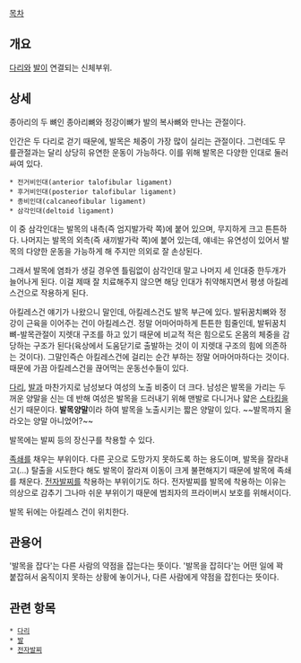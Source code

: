 [[목차]]
== 개요 ==
[[다리]]와 [[발]]이 연결되는 신체부위.

== 상세 ==

종아리의 두 뼈인 종아리뼈와 정강이뼈가 발의 복사뼈와 만나는 관절이다.

인간은 두 다리로 걷기 때문에, 발목은 체중이 가장 많이 실리는 관절이다. 그런데도 무릎관절과는 달리 상당히 유연한 운동이 가능하다. 이를 위해 발목은 다양한 인대로 둘러싸여 있다.

 * 전거비인대(anterior talofibular ligament)
 * 후거비인대(posterior talofibular ligament)
 * 종비인대(calcaneofibular ligament)
 * 삼각인대(deltoid ligament)

이 중 삼각인대는 발목의 내측(즉 엄지발가락 쪽)에 붙어 있으며, 무지하게 크고 튼튼하다. 나머지는 발목의 외측(즉 새끼발가락 쪽)에 붙어 있는데, 얘네는 유연성이 있어서 발목의 다양한 운동을 가능하게 해 주지만 의외로 잘 손상된다.

그래서 발목에 염좌가 생길 경우엔 틀림없이 삼각인대 말고 나머지 세 인대중 한두개가 늘어나게 된다. 이걸 제때 잘 치료해주지 않으면 해당 인대가 취약해지면서 평생 아킬레스건으로 작용하게 된다.

아킬레스건 얘기가 나왔으니 말인데, 아킬레스건도 발목 부근에 있다. 발뒤꿈치뼈와 정강이 근육을 이어주는 건이 아킬레스건. 정말 어마어마하게 튼튼한 힘줄인데, 발뒤꿈치뼈-발목관절이 지렛대 구조를 하고 있기 때문에 비교적 적은 힘으로도 온몸의 체중을 감당하는 구조가 된다(육상에서 도움닫기로 출발하는 것이 이 지렛대 구조의 힘에 의존하는 것이다). 그말인즉슨 아킬레스건에 걸리는 순간 부하는 정말 어마어마하다는 것이다. 때문에 가끔 아킬레스건을 끊어먹는 운동선수들이 있다.

[[다리]], [[발]]과 마찬가지로 남성보다 여성의 노출 비중이 더 크다. 남성은 발목을 가리는 두꺼운 양말을 신는 데 반해 여성은 발목을 드러내기 위해 맨발로 다니거나 얇은 [[스타킹]]을 신기 때문이다.
'''발목양말'''이라 하여 발목을 노출시키는 짧은 양말이 있다. ~~발목까지 올라오는 양말 아니었어?~~

발목에는 발찌 등의 장신구를 착용할 수 있다.

[[족쇄]]를 채우는 부위이다. 다른 곳으로 도망가지 못하도록 하는 용도이며, 발목을 잘라내고(…) 탈출을 시도한다 해도 발목이 잘라져 이동이 크게 불편해지기 때문에 발목에 족쇄를 채운다.
[[전자발찌]]를 착용하는 부위이기도 하다. 전자발찌를 발목에 착용하는 이유는 의상으로 감추기 그나마 쉬운 부위이기 때문에 범죄자의 프라이버시 보호를 위해서이다.

발목 뒤에는 아킬레스 건이 위치한다.
== 관용어 ==
'발목을 잡다'는 다른 사람의 약점을 잡는다는 뜻이다. '발목을 잡히다'는 어떤 일에 꽉 붙잡혀서 움직이지 못하는 상황에 놓이거나, 다른 사람에게 약점을 잡힌다는 뜻이다.

== 관련 항목 ==
 * [[다리]]
 * [[발]]
 * [[전자발찌]]
